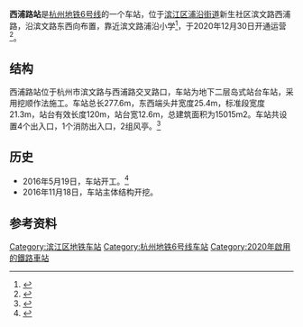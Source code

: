 {{Infobox station
|name = 西浦路站
|eng_name = Xipu Road Station
|former = 振浦路站（工程名）
|linecolour = {{杭州地铁颜色|6|s}}
|image = 20201230西浦路站站台.jpg
|caption = 西浦路站站台
|code = 
|address = {{CHN}}[[浙江省|浙江省]][[杭州市|杭州市]][[滨江区|滨江区]]<br/>[[浦沿街道|浦沿街道]]滨文路西浦路口
|coordinates = {{coord|30.171103|120.133195|display=inline,title}}
|structure = 地下车站
|interchange = 
|hall = 地下站厅
|line = {{杭州地铁路线标志|6|full}}
|opened = 2020年12月30日
|platform = 1个岛式站台
|exits = 4个
|first = 
|last = 
|adjacent = 
{{Adjacent stations|system=HZM
|line1=6|left1=之浦路|right1=中医药大学
}}
|route_map=
}}
'''西浦路站'''是[[杭州地铁6号线|杭州地铁6号线]]的一个车站，位于[[滨江区|滨江区]][[浦沿街道|浦沿街道]]新生社区滨文路西浦路，沿滨文路东西向布置，靠近滨文路浦沿小学<ref >{{cite web |url=http://hznews.hangzhou.com.cn/chengshi/content/2013-12/18/content_5006059.htm |language= |title=杭州地铁二期建设规划有两个重要变化 |publisher=杭州网 |date=2013-12-18 |accessdate= |archive-date=2013-12-19 |archive-url=https://web.archive.org/web/20131219010335/http://hznews.hangzhou.com.cn/chengshi/content/2013-12/18/content_5006059.htm |dead-url=yes }}</ref>，于2020年12月30日开通运营<ref>{{Cite web|title=明天上午11点，四条地铁线同步开通运营！杭州实现10城区地铁全覆盖_杭州网|url=https://ori.hangzhou.com.cn/ornews/content/2020-12/29/content_7883534.htm|accessdate=2020-12-29|work=ori.hangzhou.com.cn|archive-date=2021-01-03|archive-url=https://web.archive.org/web/20210103034809/https://ori.hangzhou.com.cn/ornews/content/2020-12/29/content_7883534.htm|dead-url=no}}</ref>。

== 结构 ==
西浦路站位于杭州市滨文路与西浦路交叉路口，车站为地下二层岛式站台车站，采用挖顺作法施工。车站总长277.6m，东西端头井宽度25.4m，标准段宽度21.3m，站台有效长度120m，站台宽12.6m，总建筑面积为15015m2。车站共设置4个出入口，1个消防出入口，2组风亭。<ref>{{cite web |title=城轨分公司杭州地铁6号线振浦路站进入主体施工阶段 |url=http://cg.crec4.com/content-310-2229-1.html |access-date=2019-04-23 |archive-date=2019-04-23 |archive-url=https://web.archive.org/web/20190423022624/http://cg.crec4.com/content-310-2229-1.html |dead-url=no }}</ref>

==历史==
*2016年5月19日，车站开工。<ref>{{cite web |title=杭州地铁6号线凤凰公园站和振浦路站昨开工 |url=http://i.cztv.com/view/12059803.html |website=新蓝网 |access-date=2019-04-23 |archive-date=2019-04-23 |archive-url=https://web.archive.org/web/20190423023230/http://i.cztv.com/view/12059803.html |dead-url=no }}</ref>
*2016年11月18日，车站主体结构开挖。

== 参考资料 ==
{{reflist}}
{{杭州地铁6号线}}

[[Category:滨江区地铁车站|Category:滨江区地铁车站]]
[[Category:杭州地铁6号线车站|Category:杭州地铁6号线车站]]
[[Category:2020年啟用的鐵路車站|Category:2020年啟用的鐵路車站]]